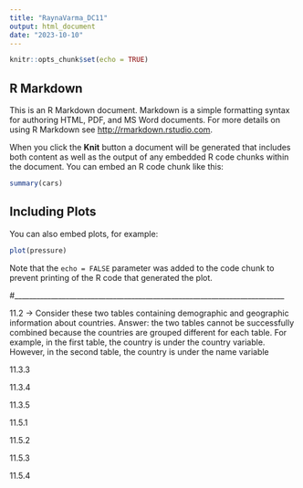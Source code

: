 ```yaml
---
title: "RaynaVarma_DC11"
output: html_document
date: "2023-10-10"
---
```


```r
knitr::opts_chunk$set(echo = TRUE)
```

## R Markdown

This is an R Markdown document. Markdown is a simple formatting syntax for authoring HTML, PDF, and MS Word documents. For more details on using R Markdown see <http://rmarkdown.rstudio.com>.

When you click the **Knit** button a document will be generated that includes both content as well as the output of any embedded R code chunks within the document. You can embed an R code chunk like this:

```r
summary(cars)
```

## Including Plots

You can also embed plots, for example:

```r
plot(pressure)
```

Note that the `echo = FALSE` parameter was added to the code chunk to prevent printing of the R code that generated the plot.

#__________________________________________________________________________

11.2 -> Consider these two tables containing demographic and geographic information about countries.
Answer: the two tables cannot be successfully combined because the countries are grouped different for each table. For example, in the first table, the country is under the country variable. However, in the second table, the country is under the name variable



11.3.3



11.3.4



11.3.5



11.5.1



11.5.2



11.5.3



11.5.4
